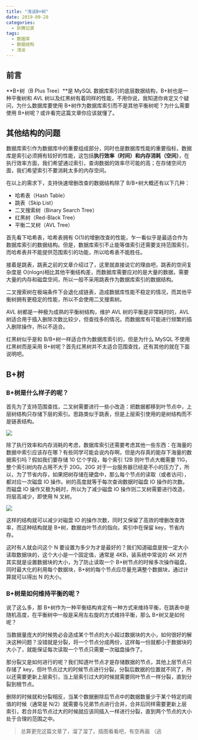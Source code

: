 ```yaml
---
title: "浅谈B+树"
date: 2019-09-28
categories:
  - 折腾记录
tags:
  - 数据库
  - 数据结构
  - 浅谈
---
```


## 前言

**B+树（B Plus Tree）**是 MySQL 数据库索引的底层数据结构，B+树也是一种平衡树和 AVL 树以及红黑树有着同样的性能，不用你说，我知道你肯定又个疑问，为什么数据库要使用 B+树作为数据库索引而不是其他平衡树呢？为什么需要使用 B+树呢？或许看完这篇文章你应该就懂了。

## 其他结构的问题

数据库索引作为数据库中的重要组成部分，同时也是数据库性能的重要指标，数据库是索引必须拥有较好的性能，这包括**执行效率（时间）和内存消耗（空间）**，在执行效率方面，我们希望通过索引，查询数据的效率尽可能的高；在存储空间方面，我们希望索引不要消耗太多的内存空间。

在以上的需求下，支持快速增删改查的数据结构除了 B/B+树大概还有以下几种：

- 哈希表（Hash Table）
- 跳表（Skip List）
- 二叉搜索树（Binary Search Tree）
- 红黑树（Red-Black Tree）
- 平衡二叉树（AVL Tree）

首先看下哈希表，哈希表拥有 O(1)的增删改查的性能，乍一看似乎是最适合作为数据库索引的数据结构。但是，数据库索引不止能等值索引还需要支持范围索引，而哈希表并不能提供范围索引的功能，所以哈希表不能胜任。

接着是跳表，跳表之前的文章介绍过了，这里就直接说它的理由吧，跳表的空间复杂度是 O(nlogn)相比其他平衡结构差，而数据库需要应对的是大量的数据，需要大量的内存和磁盘空间，所以一般不采用跳表作为数据库索引的数据结构。

二叉搜索树在极端条件下会退化成链表，造成数据库性能不稳定的情况，而其他平衡树拥有更稳定的性能，所以不会使用二叉搜索树。

AVL 树都是一种极为成熟的平衡树结构，维护 AVL 树的平衡是非常耗时的，AVL 树适合用于插入删除次数比较少，但查找多的情况。而数据库有可能进行频繁的插入删除操作，所以不适合。

红黑树似乎是和 B/B+树一样适合作为数据库索引的，但是为什么 MySQL 不使用红黑树而是采用 B+树呢？首先红黑树并不太适合范围查找，还有其他的就在下面说明吧。

## B+树

### B+树是什么样子的呢？

首先为了支持范围查找，二叉树需要进行一些小改造：把数据都移到叶节点中，上层树结构只存储下层的索引。思路类似于跳表，但是上层索引使用的是树结构而不是链表结构。

![](./20200117220839.png)

除了执行效率和内存消耗的考虑，数据库索引还需要考虑其他一些东西：在海量的数据中索引应该存在哪？有些同学可能会说内存啊，但是内存真的能存下海量的数据索引吗？假如我们要存储 10 亿个字段，每个索引 12B 则叶节点大概需要 11G，整个索引树内存占用不大于 20G。20G 对于一台服务器已经是不小的压力了，所以，为了节省内存，如果把树存储在硬盘中，那么每个节点的读取（或者访问），都对应一次磁盘 IO 操作。树的高度就等于每次查询数据时磁盘 IO 操作的次数。而磁盘 IO 操作又极为耗时，所以为了减少磁盘 IO 操作则二叉树需要进行改造，将层高减少，即使用 N 叉树。

![](./20200117220945.png)

这样的结构就可以减少对磁盘 IO 的操作次数，同时又保留了高效的增删改查效率，而这种结构就是 B+树，数据由叶节点的指向，索引中在保留 key，节省内存。

这时有人就会问这个 N 要设置为多少为才是最好的？我们知道磁盘是按一定大小读取数据块的，这个大小是一个固定值，通常是 4KB，装系统中常说的 4K 对齐其实就是设置数据块的大小，为了防止读取一个 B+树节点的时候多次操作磁盘，同时最大化的利用每个数据块，B+树的每个节点应尽量充满整个数据块，通过计算就可以得出 N 的大小。

### B+树是如何维持平衡的呢？

说了这么多，那 B+树作为一种平衡结构肯定有一种方式来维持平衡，在跳表中是随机高度，在平衡树中一般是采用左右旋的方式维持平衡，那么 B+树又是如何呢？

当数据量庞大的时候势必会造成某个节点的大小超过数据块的大小，如何很好的解决这种问题？没错就是分裂，将一个节点分成两份，这样每一份就都小于数据块的大小了，就能保证每次读取一个节点只需要一次磁盘操作了。

那分裂又是如何进行的呢？我们知道叶节点才是存储数据的节点，其他上层节点只存储了 key，但叶节点过大的时候节点进行分裂，分裂后数据的位置就不同了，所以还需要更新上层索引，当上层索引过大的时候就需要同叶节点一样分裂，直到分裂到根节点。

删除的时候就和分裂相反，当某个数据删除后节点中的数据数量少于某个特定的阈值的时候（通常是 N/2）就需要与兄弟节点进行合并，合并后同样需要更新上层索引，若合并后节点过大的时候就应该同插入一样进行分裂，直到两个节点的大小处于合理的范围之中。

> 总算更完这篇文章了，溜了溜了。插图看看吧，有空再画 （逃
